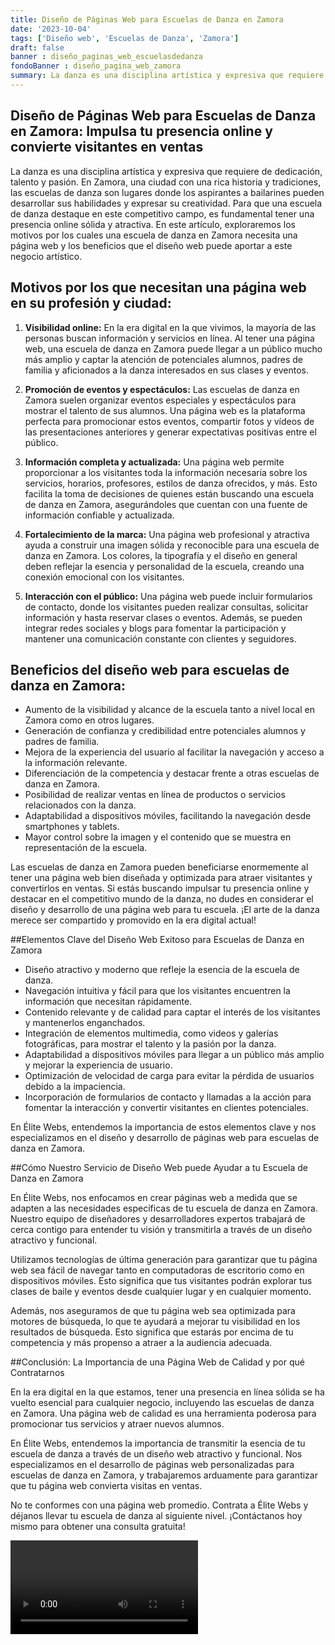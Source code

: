 ```yaml
---
title: Diseño de Páginas Web para Escuelas de Danza en Zamora
date: '2023-10-04'
tags: ['Diseño web', 'Escuelas de Danza', 'Zamora']
draft: false
banner : diseño_paginas_web_escuelasdedanza
fondoBanner : diseño_pagina_web_zamora
summary: La danza es una disciplina artística y expresiva que requiere de dedicación, talento y pasión. En Zamora, una ciudad con una rica historia y tradiciones, las escuelas de danza son lugares donde los aspirantes a bailarines pueden desarrollar sus habilidades y expresar su creatividad. Para que una escuela de danza destaque en este competitivo campo, es fundamental tener una presencia online sólida y atractiva. En este artículo, exploraremos los motivos por los cuales una escuela de danza en Zamora necesita una página web y los beneficios que el diseño web puede aportar a este negocio artístico.
---
```


## **Diseño de Páginas Web para Escuelas de Danza en Zamora: Impulsa tu presencia online y convierte visitantes en ventas**

La danza es una disciplina artística y expresiva que requiere de dedicación, talento y pasión. En Zamora, una ciudad con una rica historia y tradiciones, las escuelas de danza son lugares donde los aspirantes a bailarines pueden desarrollar sus habilidades y expresar su creatividad. Para que una escuela de danza destaque en este competitivo campo, es fundamental tener una presencia online sólida y atractiva. En este artículo, exploraremos los motivos por los cuales una escuela de danza en Zamora necesita una página web y los beneficios que el diseño web puede aportar a este negocio artístico.

## **Motivos por los que necesitan una página web en su profesión y ciudad:**

1. **Visibilidad online:** En la era digital en la que vivimos, la mayoría de las personas buscan información y servicios en línea. Al tener una página web, una escuela de danza en Zamora puede llegar a un público mucho más amplio y captar la atención de potenciales alumnos, padres de familia y aficionados a la danza interesados en sus clases y eventos.

2. **Promoción de eventos y espectáculos:** Las escuelas de danza en Zamora suelen organizar eventos especiales y espectáculos para mostrar el talento de sus alumnos. Una página web es la plataforma perfecta para promocionar estos eventos, compartir fotos y vídeos de las presentaciones anteriores y generar expectativas positivas entre el público.

3. **Información completa y actualizada:** Una página web permite proporcionar a los visitantes toda la información necesaria sobre los servicios, horarios, profesores, estilos de danza ofrecidos, y más. Esto facilita la toma de decisiones de quienes están buscando una escuela de danza en Zamora, asegurándoles que cuentan con una fuente de información confiable y actualizada.

4. **Fortalecimiento de la marca:** Una página web profesional y atractiva ayuda a construir una imagen sólida y reconocible para una escuela de danza en Zamora. Los colores, la tipografía y el diseño en general deben reflejar la esencia y personalidad de la escuela, creando una conexión emocional con los visitantes.

5. **Interacción con el público:** Una página web puede incluir formularios de contacto, donde los visitantes pueden realizar consultas, solicitar información y hasta reservar clases o eventos. Además, se pueden integrar redes sociales y blogs para fomentar la participación y mantener una comunicación constante con clientes y seguidores.

## **Beneficios del diseño web para escuelas de danza en Zamora:**

- Aumento de la visibilidad y alcance de la escuela tanto a nivel local en Zamora como en otros lugares.
- Generación de confianza y credibilidad entre potenciales alumnos y padres de familia.
- Mejora de la experiencia del usuario al facilitar la navegación y acceso a la información relevante.
- Diferenciación de la competencia y destacar frente a otras escuelas de danza en Zamora.
- Posibilidad de realizar ventas en línea de productos o servicios relacionados con la danza.
- Adaptabilidad a dispositivos móviles, facilitando la navegación desde smartphones y tablets.
- Mayor control sobre la imagen y el contenido que se muestra en representación de la escuela.

Las escuelas de danza en Zamora pueden beneficiarse enormemente al tener una página web bien diseñada y optimizada para atraer visitantes y convertirlos en ventas. Si estás buscando impulsar tu presencia online y destacar en el competitivo mundo de la danza, no dudes en considerar el diseño y desarrollo de una página web para tu escuela. ¡El arte de la danza merece ser compartido y promovido en la era digital actual!

<GifSeo />

<Cta />

##Elementos Clave del Diseño Web Exitoso para Escuelas de Danza en Zamora

- Diseño atractivo y moderno que refleje la esencia de la escuela de danza.
- Navegación intuitiva y fácil para que los visitantes encuentren la información que necesitan rápidamente.
- Contenido relevante y de calidad para captar el interés de los visitantes y mantenerlos enganchados.
- Integración de elementos multimedia, como videos y galerías fotográficas, para mostrar el talento y la pasión por la danza.
- Adaptabilidad a dispositivos móviles para llegar a un público más amplio y mejorar la experiencia de usuario.
- Optimización de velocidad de carga para evitar la pérdida de usuarios debido a la impaciencia.
- Incorporación de formularios de contacto y llamadas a la acción para fomentar la interacción y convertir visitantes en clientes potenciales.

En Élite Webs, entendemos la importancia de estos elementos clave y nos especializamos en el diseño y desarrollo de páginas web para escuelas de danza en Zamora.

##Cómo Nuestro Servicio de Diseño Web puede Ayudar a tu Escuela de Danza en Zamora

En Élite Webs, nos enfocamos en crear páginas web a medida que se adapten a las necesidades específicas de tu escuela de danza en Zamora. Nuestro equipo de diseñadores y desarrolladores expertos trabajará de cerca contigo para entender tu visión y transmitirla a través de un diseño atractivo y funcional.

Utilizamos tecnologías de última generación para garantizar que tu página web sea fácil de navegar tanto en computadoras de escritorio como en dispositivos móviles. Esto significa que tus visitantes podrán explorar tus clases de baile y eventos desde cualquier lugar y en cualquier momento.

Además, nos aseguramos de que tu página web sea optimizada para motores de búsqueda, lo que te ayudará a mejorar tu visibilidad en los resultados de búsqueda. Esto significa que estarás por encima de tu competencia y más propenso a atraer a la audiencia adecuada.

##Conclusión: La Importancia de una Página Web de Calidad y por qué Contratarnos

En la era digital en la que estamos, tener una presencia en línea sólida se ha vuelto esencial para cualquier negocio, incluyendo las escuelas de danza en Zamora. Una página web de calidad es una herramienta poderosa para promocionar tus servicios y atraer nuevos alumnos.

En Élite Webs, entendemos la importancia de transmitir la esencia de tu escuela de danza a través de un diseño web atractivo y funcional. Nos especializamos en el desarrollo de páginas web personalizadas para escuelas de danza en Zamora, y trabajaremos arduamente para garantizar que tu página web convierta visitas en ventas.

No te conformes con una página web promedio. Contrata a Élite Webs y déjanos llevar tu escuela de danza al siguiente nivel. ¡Contáctanos hoy mismo para obtener una consulta gratuita!

<Video />

<CtaBot job='Escuelas de Danza' city='Zamora'/>

<Gmaps query='Zamora+españa+maps' />